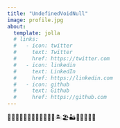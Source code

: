 ```yaml
---
title: "UndefinedVoidNull"
image: profile.jpg
about:
  template: jolla
  # links:
  #   - icon: twitter
  #     text: Twitter
  #     href: https://twitter.com
  #   - icon: linkedin
  #     text: LinkedIn
  #     href: https://linkedin.com
  #   - icon: github
  #     text: Github
  #     href: https://github.com
---
```

🐲🐍🐴🐐🐒🐔🐶🐷🐭🐮🐯🐰🏝️🏖️🏜️🌄🌅🥑🍉🙏
